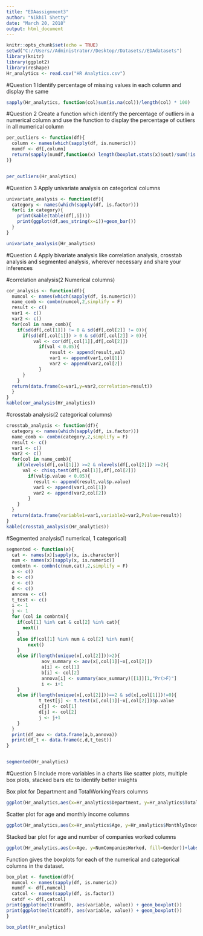 ---
title: "EDAassignment3"
author: "Nikhil Shetty"
date: "March 20, 2018"
output: html_document
---

```{r setup, include=FALSE}
knitr::opts_chunk$set(echo = TRUE)
setwd("C://Users//Administrator//Desktop//Datasets//EDAdatasets")
library(knitr)
library(ggplot2)
library(reshape)
Hr_analytics <- read.csv("HR Analytics.csv")

```


#Question 1
Identify percentage of missing values in each column and display the same
```{r}
sapply(Hr_analytics, function(col)sum(is.na(col))/length(col) * 100)
```


#Question 2
Create a function which identify the percentage of outliers in a numerical column and use the function to display the percentage of outliers in all numerical column
```{r}
per_outliers <- function(df){
  column <- names(which(sapply(df, is.numeric)))
  numdf <- df[,column]
  return(sapply(numdf,function(x) length(boxplot.stats(x)$out)/sum(!is.na(x)) * 100)
)}


per_outliers(Hr_analytics)
```


#Question 3
Apply univariate analysis on categorical columns
```{r}
univariate_analysis <- function(df){
  category <- names(which(sapply(df, is.factor)))
  for(i in category){
    print(kable(table(df[,i])))
    print(ggplot(df,aes_string(x=i))+geom_bar())
  }
}

univariate_analysis(Hr_analytics)

```


#Question 4
Apply bivariate analysis like correlation analysis, crosstab analysis and segmented analysis, wherever necessary and share your inferences

#correlation analysis(2 Numerical columns)
```{r}
cor_analysis <- function(df){
  numcol <- names(which(sapply(df, is.numeric)))
  name_comb <- combn(numcol,2,simplify = F)
  result <- c()
  var1 <- c()
  var2 <- c()
  for(col in name_comb){
    if(sd(df[,col[1]]) != 0 & sd(df[,col[2]] != 0)){
      if(sd(df[,col[1]]) > 0 & sd(df[,col[2]] > 0)){
          val <- cor(df[,col[1]],df[,col[2]])
            if(val < 0.05){
                result <- append(result,val)
                var1 <- append(var1,col[1])
                var2 <- append(var2,col[2])
            }
      }
    }
  return(data.frame(x=var1,y=var2,correlation=result))
  }
}
kable(cor_analysis(Hr_analytics))

```


#crosstab analysis(2 categorical columns)
```{r}
crosstab_analysis <- function(df){
  category <- names(which(sapply(df, is.factor)))
  name_comb <- combn(category,2,simplify = F)
  result <- c()
  var1 <- c()
  var2 <- c()
  for(col in name_comb){
    if(nlevels(df[,col[1]]) >=2 & nlevels(df[,col[2]]) >=2){
      val <- chisq.test(df[,col[1]],df[,col[2]])
        if(val$p.value < 0.05){
          result <- append(result,val$p.value)
          var1 <- append(var1,col[1])
          var2 <- append(var2,col[2])
        }
    }
  }
  return(data.frame(variable1=var1,variable2=var2,Pvalue=result))
}
kable(crosstab_analysis(Hr_analytics)) 
```


#Segmented analysis(1 numerical, 1 categorical)
```{r}
segmented <- function(x){
  cat <- names(x)[sapply(x, is.character)]
  num <- names(x)[sapply(x, is.numeric)]
  combntn <- combn(c(num,cat),2,simplify = F)
  a <- c()
  b <- c()
  c <- c()
  d <- c()
  annova <- c()
  t_test <- c()
  i <- 1
  j <- 1
  for (col in combntn){
    if(col[1] %in% cat & col[2] %in% cat){
      next()
    }
    else if(col[1] %in% num & col[2] %in% num){
        next()
    }
    else if(length(unique(x[,col[2]]))>2){
             aov_summary <- aov(x[,col[1]]~x[,col[2]])
             a[i] <- col[1]
             b[i] <- col[2]
             annova[i] <- summary(aov_summary)[[1]][1,"Pr(>F)"]
             i <- i+1
    }
    else if(length(unique(x[,col[2]]))==2 & sd(x[,col[1]])!=0){
            t_test[j] <- t.test(x[,col[1]]~x[,col[2]])$p.value
            c[j] <- col[1]
            d[j] <- col[2]
            j <- j+1
    }
  }
  print(df_aov <- data.frame(a,b,annova))
  print(df_t <- data.frame(c,d,t_test))
}


segmented(Hr_analytics)
```


#Question 5
Include more variables in a charts like scatter plots, multiple box plots, stacked bars etc to identify better insights


Box plot for Department and TotalWorkingYears columns
```{r}
ggplot(Hr_analytics,aes(x=Hr_analytics$Department, y=Hr_analytics$TotalWorkingYears))+ labs(title= "Department vs TotalWorkingYears", x = "Department", y = "TotalWorkingYears")+ geom_boxplot()
```


Scatter plot for age and monthly income columns
```{r}
ggplot(Hr_analytics,aes(x=Hr_analytics$Age, y=Hr_analytics$MonthlyIncome))+ labs(title= "Age vs Monthly income", x = "Age", y = "Monthly income")+ geom_point(stat = "identity")
```


Stacked bar plot for age and number of companies worked columns
```{r}
ggplot(Hr_analytics,aes(x=Age, y=NumCompaniesWorked, fill=Gender))+labs(title= "Age vs NumCompaniesWorked", x = "Age", y = "NumCompaniesWorked")+geom_bar(stat = "identity")
```


Function gives the boxplots for each of the numerical and categorical columns in the dataset.
```{r}
box_plot <- function(df){
  numcol <- names(sapply(df, is.numeric))
  numdf <- df[,numcol]
  catcol <- names(sapply(df, is.factor))
  catdf <- df[,catcol]
print(ggplot(melt(numdf), aes(variable, value)) + geom_boxplot())
print(ggplot(melt(catdf), aes(variable, value)) + geom_boxplot())
}

box_plot(Hr_analytics)
```

